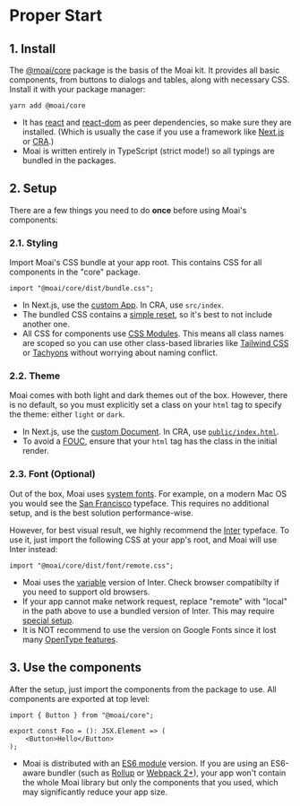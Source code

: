 
<Meta title="Proper Start" />

# Proper Start

## 1. Install

The [@moai/core] package is the basis of the Moai kit. It provides all basic
components, from buttons to dialogs and tables, along with necessary CSS.
Install it with your package manager:

```
yarn add @moai/core
```

- It has [react] and [react-dom] as peer dependencies, so make sure they are
installed. (Which is usually the case if you use a framework like [Next.js] or
[CRA].)
- Moai is written entirely in TypeScript (strict mode!) so all typings are
bundled in the packages.

[typing]: https://www.typescriptlang.org/docs/handbook/declaration-files/introduction.html
[react]: https://www.npmjs.com/package/react
[react-dom]: https://www.npmjs.com/package/react-dom
[@moai/core]: https://www.npmjs.com/package/@moai/core
[Next.js]: https://nextjs.org/
[CRA]: https://create-react-app.dev/

## 2. Setup

There are a few things you need to do **once** before using Moai's components:

### 2.1. Styling

Import Moai's CSS bundle at your app root. This contains CSS for all components
in the "core" package.

```tsx
import "@moai/core/dist/bundle.css";
```

- In Next.js, use the [custom App]. In CRA, use `src/index`.
- The bundled CSS contains a [simple reset], so it's best to not include
another one.
- All CSS for components use [CSS Modules]. This means all class names are
scoped so you can use other class-based libraries like [Tailwind CSS] or
[Tachyons] without worrying about naming conflict.

[simple reset]: https://github.com/moaijs/moai/blob/main/core/src/global.css
[CSS Modules]: https://github.com/css-modules/css-modules
[Tailwind CSS]: https://tailwindcss.com
[Tachyons]: https://tachyons.io/
[custom App]: https://nextjs.org/docs/advanced-features/custom-app

### 2.2. Theme

Moai comes with both light and dark themes out of the box. However, there is no
default, so you must explicitly set a class on your `html` tag to specify the
theme: either `light` or `dark`.

- In Next.js, use the [custom Document]. In CRA, use [`public/index.html`].
- To avoid a [FOUC], ensure that your `html` tag has the class in the initial
render.

[custom Document]: https://nextjs.org/docs/advanced-features/custom-document
[`public/index.html`]: https://create-react-app.dev/docs/using-the-public-folder/#changing-the-html
[FOUC]: https://en.wikipedia.org/wiki/Flash_of_unstyled_content

### 2.3. Font (Optional)

Out of the box, Moai uses [system fonts]. For example, on a modern Mac OS you
would see the [San Francisco] typeface. This requires no additional setup,
and is the best solution performance-wise.

However, for best visual result, we highly recommend the [Inter] typeface. To
use it, just import the following CSS at your app's root, and Moai will use
Inter instead:

```tsx
import "@moai/core/dist/font/remote.css";
```

- Moai uses the [variable] version of Inter. Check browser compatibilty if you
need to support old browsers.
- If your app cannot make network request, replace "remote" with "local" in the
path above to use a bundled version of Inter. This may require [special setup].
- It is NOT recommend to use the version on Google Fonts since it lost many
[OpenType features].

[system fonts]: https://github.com/moaijs/moai/blob/d3c7c957016b0a8de7838c35fe309384154f9f40/core/src/global.css#L54-L55
[San Francisco]: https://en.wikipedia.org/wiki/San_Francisco_(sans-serif_typeface)
[Inter]: https://rsms.me/inter/
[variable]: https://en.wikipedia.org/wiki/Variable_font
[instruction]: https://rsms.me/inter/#usage
[OpenType features]: https://en.wikipedia.org/wiki/List_of_typographic_features
[special setup]: https://webpack.js.org/guides/asset-management/#loading-fonts

## 3. Use the components

After the setup, just import the components from the package to use. All
components are exported at top level:

```tsx
import { Button } from "@moai/core";

export const Foo = (): JSX.Element => (
	<Button>Hello</Button>
);
```

- Moai is distributed with an [ES6 module] version. If you are using an
ES6-aware bundler (such as [Rollup] or [Webpack 2+]), your app won't contain
the whole Moai library but only the components that you used, which may
significantly reduce your app size.

[ES6 module]: https://github.com/rollup/rollup/wiki/pkg.module
[Rollup]: https://rollupjs.org/guide/en/
[Webpack 2+]: https://webpack.js.org/guides/tree-shaking/
